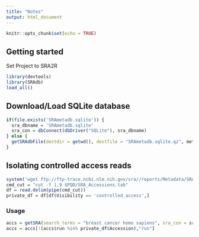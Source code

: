 ```yaml
---
title: "Notes"
output: html_document
---
```


```r
knitr::opts_chunk$set(echo = TRUE)
```

## Getting started
Set Project to SRA2R
```r
library(devtools)
library(SRAdb)
load_all()
```

## Download/Load SQLite database
```r
if(file.exists('SRAmetadb.sqlite')) {
  sra_dbname = 'SRAmetadb.sqlite'
  sra_con = dbConnect(dbDriver("SQLite"), sra_dbname)
} else {
  getSRAdbFile(destdir = getwd(), destfile = "SRAmetadb.sqlite.qz", method)
}
```

## Isolating controlled access reads
```r
system('wget ftp://ftp-trace.ncbi.nlm.nih.gov/sra//reports/Metadata/SRA_Accessions.tab')
cmd_cut = "cut -f 1,9 $PQD/SRA_Accessions.tab"
df = read.delim(pipe(cmd_cut))
private_df = df[df$Visibility == 'controlled_access',]
```

### Usage
```r
accs = getSRA(search_terms = "breast cancer homo sapiens", sra_con = sra_con, acc_only = TRUE)
accs = accs[!(accs$run %in% private_df$Accession),"run"]
```